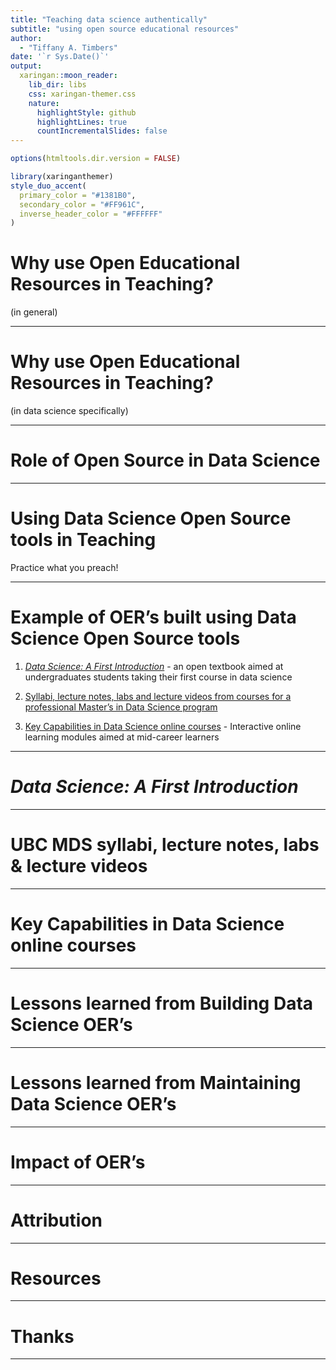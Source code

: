 ```yaml
---
title: "Teaching data science authentically"
subtitle: "using open source educational resources"  
author: 
  - "Tiffany A. Timbers"
date: '`r Sys.Date()`'
output:
  xaringan::moon_reader:
    lib_dir: libs
    css: xaringan-themer.css
    nature:
      highlightStyle: github
      highlightLines: true
      countIncrementalSlides: false
---
```


```r
options(htmltools.dir.version = FALSE)
```

```r
library(xaringanthemer)
style_duo_accent(
  primary_color = "#1381B0",
  secondary_color = "#FF961C",
  inverse_header_color = "#FFFFFF"
)
```


# Why use Open Educational Resources in Teaching?

(in general)

---

# Why use Open Educational Resources in Teaching?

(in data science specifically)

---

# Role of Open Source in Data Science

---

# Using Data Science Open Source tools in Teaching

Practice what you preach!

---

# Example of OER's built using Data Science Open Source tools

1. [*Data Science: A First Introduction*](https://ubc-dsci.github.io/introduction-to-datascience/) - an open textbook aimed at undergraduates students taking their first course in data science

2. [Syllabi, lecture notes, labs and lecture videos from courses for a professional Master's in Data Science program](https://github.com/UBC-MDS/public)

3. [Key Capabilities in Data Science online courses](https://extendedlearning.ubc.ca/programs/key-capabilities-data-science) - Interactive online learning modules aimed at mid-career learners

---

# *Data Science: A First Introduction*

---

# UBC MDS syllabi, lecture notes, labs & lecture videos

---

# Key Capabilities in Data Science online courses

---

# Lessons learned from Building Data Science OER's

---

# Lessons learned from Maintaining Data Science OER's

---

# Impact of OER's

---

# Attribution

---

# Resources

--- 

# Thanks

---
